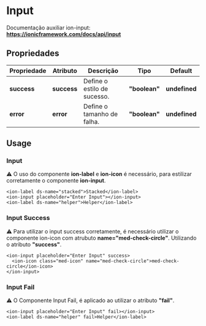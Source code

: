
<Meta title="Components/Global/Input/Usage" />

# Input

Documentação auxiliar ion-input: **https://ionicframework.com/docs/api/input**

## Propriedades

| Propriedade  | Atributo     | Descrição                   | Tipo           | Default       |
| ------------ | ------------ | --------------------------- | -------------- | ------------- |
| **success**  | **success**  | Define o estilo de sucesso. | **"boolean"**  | **undefined** |
| **error**    | **error**     | Define o tamanho de falha. | **"boolean"**  | **undefined** |

## Usage

### Input

⚠️ O uso do componente **ion-label** e **ion-icon** é necessário, para estilizar corretamente o componente **ion-input**.

```
<ion-label ds-name="stacked">Stacked</ion-label>
<ion-input placeholder="Enter Input"></ion-input>
<ion-label ds-name="helper">Helper</ion-label>
```

### Input Success

⚠️ Para utilizar o input success corretamente, é necessário utilizar o componente ion-icon com atrubuto **name="med-check-circle"**. Utilizando o atributo **"success"**.

```
<ion-input placeholder="Enter Input" success>
  <ion-icon class="med-icon" name="med-check-circle">med-check-circle</ion-icon>
</ion-input>
```

### Input Fail

⚠️ O Componente Input Fail, é aplicado ao utilizar o atributo **"fail"**.

```
<ion-input placeholder="Enter Input" fail></ion-input>
<ion-label ds-name="helper" fail>Helper</ion-label>
```
